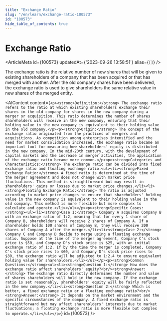 ```yaml
---
title: "Exchange Ratio"
slug: "/en/learn/exchange-ratio-100573"
id: "100573"
hide_table_of_contents: true
---
```



# Exchange Ratio

<ArticleMeta id={100573} updatedAt={'2023-09-26 13:58:51'} alias={`[]`} />
<div className='border-solid border-b border-t-0 my-4 border-[var(--ifm-color-gray-300)]' />

The exchange ratio is the relative number of new shares that will be given to existing shareholders of a company that has been acquired or that has merged with another. After the old company shares have been delivered, the exchange ratio is used to give shareholders the same relative value in new shares of the merged entity.

<AIContent content={`<p><strong>Definition:</strong> The exchange ratio refers to the ratio at which existing shareholders exchange their shares in the old company for shares in the new company during a merger or acquisition. This ratio determines the number of shares shareholders will receive in the new company, ensuring that their holding value in the new company is equivalent to their holding value in the old company.</p><p><strong>Origin:</strong> The concept of the exchange ratio originated from the practices of mergers and acquisitions. As competition among enterprises intensified and the need for market consolidation increased, the exchange ratio became an important tool for measuring how shareholders' equity is distributed in the new company. In the mid-20th century, with the development of capital markets and the increase in merger activities, the application of the exchange ratio became more common.</p><p><strong>Categories and Characteristics:</strong> The exchange ratio can be divided into fixed exchange ratio and floating exchange ratio.<ul><li><strong>Fixed Exchange Ratio:</strong> A fixed ratio is determined at the time of the merger agreement and does not change with market price fluctuations. This method is straightforward but may result in shareholders' gains or losses due to market price changes.</li><li><strong>Floating Exchange Ratio:</strong> The ratio is adjusted according to market price changes to ensure that shareholders' holding value in the new company is equivalent to their holding value in the old company. This method is more flexible but more complex to calculate and operate.</li></ul></p><p><strong>Specific Cases:</strong><ul><li><strong>Case 1:</strong> Company A acquires Company B with an exchange ratio of 1:2, meaning that for every 1 share of Company B, shareholders will receive 2 shares of Company A. If a shareholder holds 100 shares of Company B, they will receive 200 shares of Company A after the merger.</li><li><strong>Case 2:</strong> Company C and Company D decide to merge using a floating exchange ratio. Suppose at the time of the merger agreement, Company C's stock price is $50, and Company D's stock price is $25, with an initial exchange ratio of 1:2. If by the time the merger is completed, Company C's stock price rises to $60, and Company D's stock price rises to $30, the exchange ratio will be adjusted to 1:2.4 to ensure equivalent holding value for shareholders.</li></ul></p><p><strong>Common Questions:</strong><ul><li><strong>Question 1:</strong> How does the exchange ratio affect shareholders' equity?<br/><strong>Answer:</strong> The exchange ratio directly determines the number and value of shares shareholders will hold in the new company. If the exchange ratio is set reasonably, shareholders' equity will be fairly reflected in the new company.</li><li><strong>Question 2:</strong> Which is better, a fixed exchange ratio or a floating exchange ratio?<br/><strong>Answer:</strong> It depends on the market environment and the specific circumstances of the company. A fixed exchange ratio is straightforward but may affect shareholders' interests due to market fluctuations; a floating exchange ratio is more flexible but complex to operate.</li></ul></p>`} id={100573} />
